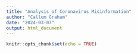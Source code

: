 ```yaml
---
title: "Analysis of Coronavirus Misinformation"
author: "Callum Graham"
date: "2024-03-07"
output: html_document
---
```


```r
knitr::opts_chunk$set(echo = TRUE)
```

